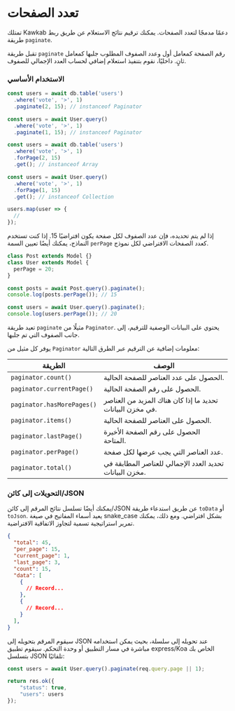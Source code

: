 # تعدد الصفحات

تمتلك Kawkab دعمًا مدمجًا لتعدد الصفحات. يمكنك ترقيم نتائج الاستعلام عن طريق ربط طريقة `paginate`.

تقبل طريقة `paginate` رقم الصفحة كمعامل أول وعدد الصفوف المطلوب جلبها كمعامل ثانٍ. داخليًا، نقوم بتنفيذ استعلام إضافي لحساب العدد الإجمالي للصفوف.

### الاستخدام الأساسي

```js
const users = await db.table('users')
  .where('vote', '>', 1)
  .paginate(2, 15); // instanceof Paginator

const users = await User.query()
  .where('vote', '>', 1)
  .paginate(1, 15); // instanceof Paginator

const users = await db.table('users')
  .where('vote', '>', 1)
  .forPage(2, 15)
  .get(); // instanceof Array

const users = await User.query()
  .where('vote', '>', 1)
  .forPage(1, 15)
  .get(); // instanceof Collection

users.map(user => {
  //
});
```

إذا لم يتم تحديده، فإن عدد الصفوف لكل صفحة يكون افتراضيًا 15. إذا كنت تستخدم النماذج، يمكنك أيضًا تعيين السمة `perPage` كعدد الصفحات الافتراضي لكل نموذج.

```js
class Post extends Model {}
class User extends Model {
  perPage = 20;
}

const posts = await Post.query().paginate();
console.log(posts.perPage()); // 15

const users = await User.query().paginate();
console.log(users.perPage()); // 20
```

تعيد طريقة `paginate` مثيلًا من `Paginator`. يحتوي على البيانات الوصفية للترقيم، إلى جانب الصفوف التي تم جلبها.

يوفر كل مثيل من `Paginator` معلومات إضافية عن الترقيم عبر الطرق التالية:

| الطريقة                     | الوصف                                                     |
| -------------------------- | --------------------------------------------------------------- |
| `paginator.count()`        | الحصول على عدد العناصر للصفحة الحالية.                   |
| `paginator.currentPage()`  | الحصول على رقم الصفحة الحالية.                                    |
| `paginator.hasMorePages()` | تحديد ما إذا كان هناك المزيد من العناصر في مخزن البيانات.            |
| `paginator.items()`        | الحصول على العناصر للصفحة الحالية.                             |
| `paginator.lastPage()`     | الحصول على رقم الصفحة الأخيرة المتاحة.                 |
| `paginator.perPage()`      | عدد العناصر التي يجب عرضها لكل صفحة.                       |
| `paginator.total()`        | تحديد العدد الإجمالي للعناصر المطابقة في مخزن البيانات. |

### التحويلات إلى كائن/JSON

يمكنك أيضًا تسلسل نتائج المرقم إلى كائن/JSON عن طريق استدعاء طريقة `toData` أو `toJson`. يعيد أسماء المفاتيح في صيغة snake\_case بشكل افتراضي. ومع ذلك، يمكنك تمرير استراتيجية تسمية لتجاوز الاتفاقية الافتراضية.

```JSON
{
  "total": 45,
  "per_page": 15,
  "current_page": 1,
  "last_page": 3,
  "count": 15,
  "data": [
    {
      // Record...
    },
    {
      // Record...
    }
  ],
}
```

سيقوم المرقم بتحويله إلى JSON عند تحويله إلى سلسلة، بحيث يمكن استخدامه مباشرة في مسار التطبيق أو وحدة التحكم. سيقوم تطبيق express/Koa الخاص بك بتسلسل JSON تلقائيًا:

```js
const users = await User.query().paginate(req.query.page || 1);

return res.ok({
    "status": true,
    "users": users
});

```
